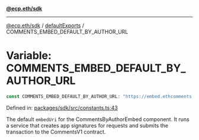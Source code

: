 [**@ecp.eth/sdk**](../../index.mdx)

***

[@ecp.eth/sdk](/sdk-reference/index.mdx) / [defaultExports](/sdk-reference/defaultExports/index.mdx) / COMMENTS\_EMBED\_DEFAULT\_BY\_AUTHOR\_URL

# Variable: COMMENTS\_EMBED\_DEFAULT\_BY\_AUTHOR\_URL

```ts
const COMMENTS_EMBED_DEFAULT_BY_AUTHOR_URL: "https://embed.ethcomments.xyz/by-author" = "https://embed.ethcomments.xyz/by-author";
```

Defined in: [packages/sdk/src/constants.ts:43](https://github.com/ecp-eth/comments-monorepo/blob/main/packages/sdk/src/constants.ts#L43)

The default `embedUri` for the CommentsByAuthorEmbed component.
It runs a service that creates app signatures for requests and
submits the transaction to the CommentsV1 contract.
